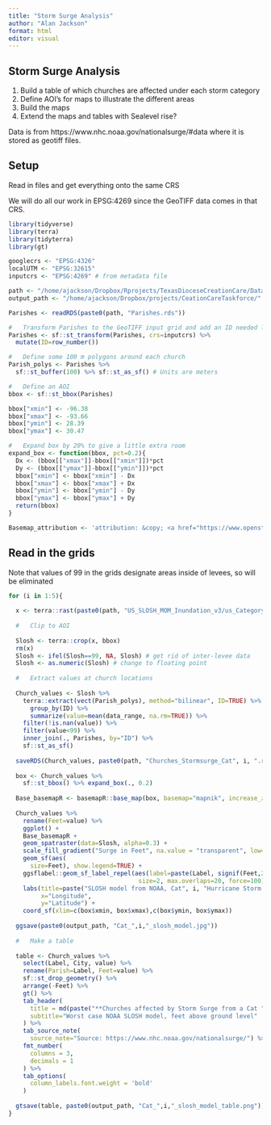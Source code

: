 ```yaml
---
title: "Storm Surge Analysis"
author: "Alan Jackson"
format: html
editor: visual
---
```


## Storm Surge Analysis

1.  Build a table of which churches are affected under each storm category
2.  Define AOI's for maps to illustrate the different areas
3.  Build the maps
4.  Extend the maps and tables with Sealevel rise?

Data is from https://www.nhc.noaa.gov/nationalsurge/#data where it is stored as geotiff files.

## Setup

Read in files and get everything onto the same CRS

We will do all our work in EPSG:4269 since the GeoTIFF data comes in that CRS.

```r
library(tidyverse)
library(terra)
library(tidyterra)
library(gt)

googlecrs <- "EPSG:4326"
localUTM <- "EPSG:32615"
inputcrs <- "EPSG:4269" # from metadata file

path <- "/home/ajackson/Dropbox/Rprojects/TexasDioceseCreationCare/Data/"
output_path <- "/home/ajackson/Dropbox/projects/CeationCareTaskforce/"

Parishes <- readRDS(paste0(path, "Parishes.rds"))

#   Transform Parishes to the GeoTIFF input grid and add an ID needed later for joins
Parishes <- sf::st_transform(Parishes, crs=inputcrs) %>% 
  mutate(ID=row_number())

#   Define some 100 m polygons around each church
Parish_polys <- Parishes %>% 
  sf::st_buffer(100) %>% sf::st_as_sf() # Units are meters

#   Define an AOI
bbox <- sf::st_bbox(Parishes)

bbox["xmin"] <- -96.38
bbox["xmax"] <- -93.66
bbox["ymin"] <- 28.39
bbox["ymax"] <- 30.47

#   Expand box by 20% to give a little extra room
expand_box <- function(bbox, pct=0.2){
  Dx <- (bbox[["xmax"]]-bbox[["xmin"]])*pct
  Dy <- (bbox[["ymax"]]-bbox[["ymin"]])*pct
  bbox["xmin"] <- bbox["xmin"] - Dx
  bbox["xmax"] <- bbox["xmax"] + Dx
  bbox["ymin"] <- bbox["ymin"] - Dy
  bbox["ymax"] <- bbox["ymax"] + Dy
  return(bbox)
}

Basemap_attribution <- 'attribution: &copy; <a href="https://www.openstreetmap.org/copyright">OpenStreetMap</a> contributors'
```

##        Read in the grids

Note that values of 99 in the grids designate areas inside of levees, so will be eliminated


```r

for (i in 1:5){
  
  x <- terra::rast(paste0(path, "US_SLOSH_MOM_Inundation_v3/us_Category",i,"_MOM_Inundation_HIGH.tif")) 
  
  #   Clip to AOI
  
  Slosh <- terra::crop(x, bbox)
  rm(x)
  Slosh <- ifel(Slosh==99, NA, Slosh) # get rid of inter-levee data
  Slosh <- as.numeric(Slosh) # change to floating point
  
  #   Extract values at church locations
  
  Church_values <- Slosh %>% 
    terra::extract(vect(Parish_polys), method="bilinear", ID=TRUE) %>% 
      group_by(ID) %>% 
      summarize(value=mean(data_range, na.rm=TRUE)) %>% 
    filter(!is.nan(value)) %>% 
    filter(value<99) %>% 
    inner_join(., Parishes, by="ID") %>% 
    sf::st_as_sf()
  
  saveRDS(Church_values, paste0(path, "Churches_Stormsurge_Cat", i, ".rds"))
  
  box <- Church_values %>%
    sf::st_bbox() %>% expand_box(., 0.2)
  
  Base_basemapR <- basemapR::base_map(box, basemap="mapnik", increase_zoom=2)
  
  Church_values %>% 
    rename(Feet=value) %>% 
    ggplot() +
    Base_basemapR +
    geom_spatraster(data=Slosh, alpha=0.3) +
    scale_fill_gradient("Surge in Feet", na.value = "transparent", low="white", high="blue") +
    geom_sf(aes(
      size=Feet), show.legend=TRUE) +
    ggsflabel::geom_sf_label_repel(aes(label=paste(Label, signif(Feet,2), "ft")),
                                    size=2, max.overlaps=20, force=100) +
    labs(title=paste("SLOSH model from NOAA, Cat", i, "Hurricane Storm Surge in feet"),
         x="Longitude",
         y="Latitude") +
    coord_sf(xlim=c(box$xmin, box$xmax),c(box$ymin, box$ymax))
  
  ggsave(paste0(output_path, "Cat_",i,"_slosh_model.jpg"))
  
  #   Make a table
  
  table <- Church_values %>% 
    select(Label, City, value) %>% 
    rename(Parish=Label, Feet=value) %>% 
    sf::st_drop_geometry() %>% 
    arrange(-Feet) %>% 
    gt() %>% 
    tab_header(
      title = md(paste("**Churches affected by Storm Surge from a Cat ",i, "Hurricane**")),
      subtitle="Worst case NOAA SLOSH model, feet above ground level"
    ) %>% 
    tab_source_note(
      source_note="Source: https://www.nhc.noaa.gov/nationalsurge/") %>% 
    fmt_number(
      columns = 3,
      decimals = 1
    ) %>% 
    tab_options(
      column_labels.font.weight = 'bold'
    )
    
  gtsave(table, paste0(output_path, "Cat_",i,"_slosh_model_table.png"))
}

```
